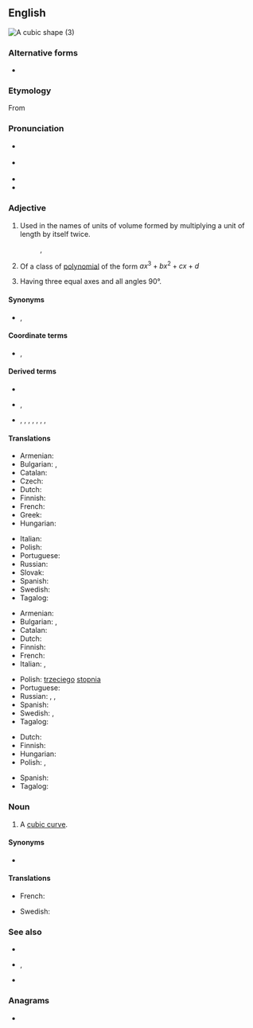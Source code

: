 ==English==
[[Image:Cubic.svg|thumb|A cubic shape (3)]]
{{enum|quadratic|quartic|[[Appendix:English polynomial degrees|polynomial degrees]]|lang=en}}

===Alternative forms===
* {{l|en|cubick}} {{qualifier|obsolete}}

===Etymology===
From {{etyl|frm|en}} {{m|frm|cubique}}

===Pronunciation===
* {{a|RP}} {{IPA|/ˈkjuː.bɪk/|lang=en}}
* {{a|GenAm}} {{IPA|/ˈkju.bɪk/|lang=en}}
* {{audio|en-us-cubic.ogg|Audio (US)|lang=en}}
* {{rhymes|uːbɪk|lang=en}}

===Adjective===
{{en-adj|-}}

# {{lb|en|geometry}} Used in the names of units of volume formed by multiplying a unit of length by itself twice. <!--note: this is correct; although there are three factors, there are only two multiplications-->
#: {{ux|en|'''cubic''' metre}}, {{ux|en|'''cubic''' foot}}
# {{lb|en|algebraic geometry}} Of a class of [[polynomial]] of the form <math> ax^3 + bx^2 + cx + d </math>
# {{lb|en|crystallography}} Having three equal axes and all angles 90°.
#: {{ux|en|'''cubic''' cleavage}}

====Synonyms====
* {{sense|crystallography}} {{l|en|isometric}}, {{l|en|monometric}}

====Coordinate terms====
* {{sense|three-dimensional unit}} {{l|en|linear}}, {{l|en|square}}

====Derived terms====
* {{l|en|cubic capacity}}
* {{sense|degree three polynomial}} {{l|en|cubic curve}}, {{l|en|cubic equation}}
* {{sense|unit of volume}} {{l|en|cubic centimeter}}, {{l|en|cubic centimetre}}, {{l|en|cubic foot}}, {{l|en|cubic inch}}, {{l|en|cubic meter}}, {{l|en|cubic metre}}, {{l|en|cubic mile}}, {{l|en|cubic yard}}

====Translations====
{{trans-top|in the name of units of volume}}
* Armenian: {{t+|hy|խորանարդ}}
* Bulgarian: {{t+|bg|куби́чен}}, {{t|bg|кубѝчески}}
* Catalan: {{t|ca|cúbic}}
* Czech: {{t+|cs|krychlový}}
* Dutch: {{t+|nl|kubiek}}
* Finnish: {{t+|fi|kuutio|alt=kuutio-}}
* French: {{t+|fr|cube}}
* Greek: {{t+|el|κυβικός}}
* Hungarian: {{t+|hu|köb|alt=köb-}}
{{trans-mid}}
* Italian: {{t+|it|cubo}}
* Polish: {{t+|pl|sześcienny|m}}
* Portuguese: {{t+|pt|cúbico}}
* Russian: {{t+|ru|куби́ческий}}
* Slovak: {{t|sk|kubický}}
* Spanish: {{t|es|cúbico|m}}
* Swedish: {{t|sv|kubik-}}
* Tagalog: {{t|tl|buukin}}
{{trans-bottom}}

{{trans-top|of a polynomial of third degree}}
* Armenian: {{t+|hy|խորանարդ}}
* Bulgarian: {{t+|bg|куби́чен}}, {{t|bg|кубѝчески}}
* Catalan: {{t|ca|cúbic}}
* Dutch: {{t+|nl|derdegraads}}
* Finnish: {{t|fi|[[kolmannen asteen polynomi|kolmannen asteen]]}}
* French: {{t+|fr|cubique}}
* Italian: {{t+|it|cubico|m}}, {{t+|it|cubica|f}}
{{trans-mid}}
* Polish: [[trzeci]]ego [[stopień|stopnia]]
* Portuguese: {{t+|pt|cúbico}}
* Russian: {{t+|ru|куби́ческий}}, {{t|ru|в [[куб|ку́бе]]}}, {{t|ru|[[третий|тре́тьей]] [[степень|сте́пени]]}}
* Spanish: {{t|es|cúbico}}
* Swedish: {{t+|sv|tredjegrads-}}, {{t+|sv|kubisk}}
* Tagalog: {{t|tl|buukin}}
{{trans-bottom}}

{{trans-top|Having three equal axes and all angles 90°}}
* Dutch: {{t+|nl|kubisch}}
* Finnish: {{t+|fi|kuutiollinen}}
* Hungarian: {{t|hu|köbös}}
* Polish: {{t+|pl|regularny|m}}, {{t|pl|kubiczny|m}}
{{trans-mid}}
* Spanish: {{t|es|cúbico|m}}
* Tagalog: {{t|tl|buukin}}
{{trans-bottom}}

===Noun===
{{en-noun}}

# {{lb|en|algebraic geometry}} A [[cubic curve]].

====Synonyms====
* {{l|en|cubic curve}}

====Translations====
{{trans-top|cubic curve}}
* French: {{t+|fr|cubique|f}}
{{trans-mid}}
* Swedish: {{t|sv|tredjegradskurva|c}}
{{trans-bottom}}

===See also===
* {{l|en|cube}}
* {{l|en|spacial}}, {{l|en|spatial}}
* {{l|en|square}}

===Anagrams===
* {{anagrams|en|Bucci}}